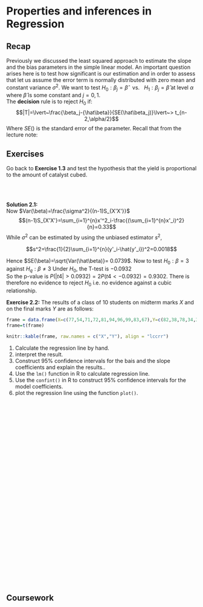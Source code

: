 # Properties and inferences in Regression

## Recap
Previously we discussed the least squared approach to estimate the slope and the bias parameters in the simple linear model. An important question arises here is to test how significant is our estimation and in order to assess that let us assume the error term is normally distributed with zero mean and constant variance $\sigma^2$. We want to test $H_0 : \beta_j = \hat{\beta}~~~ \text{vs.}~ ~~H_1 : \beta_{j}= \hat{\beta}$ at level $\alpha$ where $\hat{\beta}$  is some constant and $j=0,1$.
\
The  **decision** rule is to reject $H_0$ if:
$$|T|=\lvert~\frac{\beta_j-{\hat\beta}}{SE(\hat\beta_j)}\lvert~> t_{n-2,\alpha/2}$$
Where $SE()$ is the standard error of the parameter.
Recall that from the lecture note:
\begin{align}
 &Var(\beta_1)=\frac{\sigma^2}{(n-1)S_{X'X'}} = \frac{\sigma^2}{\sum (x_i-\bar{x})2}\\
 &Var(\beta_0)= \sigma^2 (\frac{1}{n}+\frac{\bar{X}^2}{\sum (x_i-\bar{x})2})

\end{align}

## Exercises
::: {.exercise}
Go back to **Exercise 1.3** and test the hypothesis that the yield is proportional to the amount of catalyst cubed.
:::
\

\
**Solution 2.1:**
\
Now $Var(\beta)=\frac{\sigma^2}{(n-1)S_{X'X'}}$
$$(n-1)S_{X'X'}=\sum_{i=1}^{n}x'^2_i-\frac{(\sum_{i=1}^{n}x'_i)^2}{n}=0.33$$
While $\sigma^2$ can be estimated by using the unbiased estimator $s^2$,

$$s^2=\frac{1}{2}\sum_{i=1}^{n}(y'_i-\hat{y'_i})^2=0.0018$$

Hence $SE(\beta)=\sqrt{Var(\hat\beta)}= 0.0739$.
Now to test $H_0: \beta=3$ against $H_q: \beta\neq3$
Under $H_0$, the T-test is $-0.0932$
\
So the p-value is $P(|t4| > 0.0932) = 2P(t4 < −0.0932) = 0.9302$. There is therefore no evidence to reject $H_0$ i.e. no evidence against a cubic relationship.

**Exercise 2.2:**
The results of a class of 10 students on midterm marks $X$ and on the final marks $Y$ are as follows:

```r
frame = data.frame(X=c(77,54,71,72,81,94,96,99,83,67),Y=c(82,38,78,34,37,85,99,99,79,67))
frame=t(frame)

knitr::kable(frame, raw.names = c("X","Y"), align = "lccrr")
```
1. Calculate the regression line by hand.
2. interpret the result.
3. Construct $95\%$ confidence intervals for the bais and the slope coefficients and explain the results..
4. Use the `lm()` function in R to calculate regression line.
5. Use the `confint()` in R to construct $95\%$ confidence intervals for the model coefficients.
6. plot the regression line using the function `plot()`. 
\
\
\
\
\
\
\
\
\
\
\
\
\
\
\
\
\
\
\
\
\
\
\
\
\
\
\
\
\
\

## Coursework
\
\

